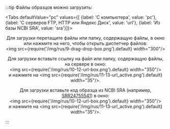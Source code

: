 
:::tip Файлы образцов можно загрузить:

<Tabs
  defaultValue="pc"
  values={[
    {label: 'С компьютера', value: 'pc'},
    {label: 'С серверов FTP, HTTP или Яндекс Диск', value: 'url'},
    {label: 'Из базы NCBI SRA', value: 'sra'}]}>
  <TabItem value="pc"><p align="center">Для загрузки перетащите файлы или папку, содержащую файлы, в окно или
  нажмите на него, чтобы открыть диспетчер файлов:<br />
  	<img src={require('/img/rus/9-drag-drop-box.png').default} width="300"/></p>
  </TabItem>
  <TabItem value="url"><p align="center">Для загрузки вставьте ссылку на файл или папку, содержащую файлы,
  на сервере в окно:<br />
  	<img src={require('/img/rus/10-12-url-box.png').default} width="350"/><br />
  и нажмите на <img src={require('/img/rus/11-13-url_active.png').default} width="35"/>.</p>
  </TabItem>
  <TabItem value="sra"><p align="center">Для загрузки вставьте код образца из NCBI SRA
  (например, <a href="https://trace.ncbi.nlm.nih.gov/Traces/?view=run_browser&acc=SRR24755541&display=metadata">SRR24755541</a>)
  в окно:<br />
  	<img src={require('/img/rus/10-12-url-box.png').default} width="350"/><br />
  и нажмите на <img src={require('/img/rus/11-13-url_active.png').default} width="35"/>.</p>
  </TabItem></Tabs>
:::